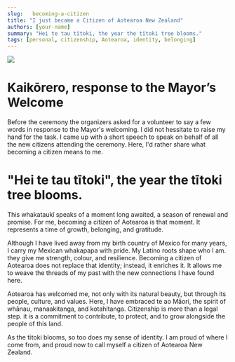 ```yaml
---
slug:   becoming-a-citizen
title: "I just became a Citizen of Aotearoa New Zealand"
authors: [your-name]
summary: "Hei te tau tītoki, the year the tītoki tree blooms."
tags: [personal, citizenship, Aotearoa, identity, belonging]
---
```

![](/img/citizen2.jpg)

# Kaikōrero, response to the Mayor’s Welcome

Before the ceremony the organizers asked for a volunteer to say a few words 
in response to the Mayor's welcoming.
I did not hessitate to raise my hand for the task.
I came up with a short speech to speak on behalf
of all the new citizens attending the ceremony. 
Here, I'd rather share what becoming a citizen means to me.

# "Hei te tau tītoki", the year the tītoki tree blooms.

This whakataukī speaks of a moment long awaited, a season of renewal and promise.
For me, becoming a citizen of Aotearoa is that moment. It represents a time of growth, belonging,
and gratitude.

Although I have lived away from my birth country of Mexico for many years,
I carry my Mexican whakapapa with pride. My Latino roots shape who I am. 
they give me strength, colour, and resilience. Becoming a citizen of Aotearoa 
does not replace that identity; instead, it enriches it. It allows me to weave
the threads of my past with the new connections I have found here.

Aotearoa has welcomed me, not only with its natural beauty, but through its people,
culture, and values. Here, I have embraced te ao Māori, the spirit of whānau,
manaakitanga, and kotahitanga. Citizenship is more than a legal step.
it is a commitment to contribute, to protect, and to grow alongside the people of this land.

As the tītoki blooms, so too does my sense of identity. 
I am proud of where I come from, and proud now to call 
myself a citizen of Aotearoa New Zealand.